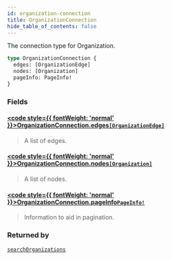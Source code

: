 ```yaml
---
id: organization-connection
title: OrganizationConnection
hide_table_of_contents: false
---
```








The connection type for Organization.

```graphql
type OrganizationConnection {
  edges: [OrganizationEdge]
  nodes: [Organization]
  pageInfo: PageInfo!
}
```


### Fields

#### [<code style={{ fontWeight: 'normal' }}>OrganizationConnection.<b>edges</b></code>](#)<Bullet />[`[OrganizationEdge]`](/docs/graphql-api/beta/reference/objects/organization-edge) <Badge class="secondary" text="list"/> <Badge class="secondary" text="object"/>
> A list of edges.
> 

#### [<code style={{ fontWeight: 'normal' }}>OrganizationConnection.<b>nodes</b></code>](#)<Bullet />[`[Organization]`](/docs/graphql-api/beta/reference/objects/organization) <Badge class="secondary" text="list"/> <Badge class="secondary" text="object"/>
> A list of nodes.
> 

#### [<code style={{ fontWeight: 'normal' }}>OrganizationConnection.<b>pageInfo</b></code>](#)<Bullet />[`PageInfo!`](/docs/graphql-api/beta/reference/objects/page-info) <Badge class="secondary" text="non-null"/> <Badge class="secondary" text="object"/>
> Information to aid in pagination.
> 



### Returned by

[`searchOrganizations`](/docs/graphql-api/beta/reference/queries/search-organizations)  <Badge class="secondary" text="query"/>



